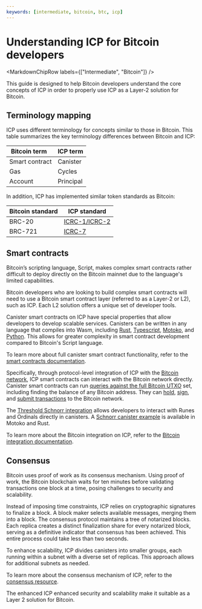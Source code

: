 ```yaml
---
keywords: [intermediate, bitcoin, btc, icp]
---
```


# Understanding ICP for Bitcoin developers

<MarkdownChipRow labels={["Intermediate", "Bitcoin"]} />

This guide is designed to help Bitcoin developers understand the core concepts of ICP in order to properly use ICP as a Layer-2 solution for Bitcoin.

## Terminology mapping

ICP uses different terminology for concepts similar to those in Bitcoin. This table summarizes the key terminology differences between Bitcoin and ICP:

|Bitcoin term   | ICP term |
|---------------|----------|
| Smart contract| Canister |
| Gas           | Cycles   |
| Account       | Principal|

In addition, ICP has implemented similar token standards as Bitcoin:

| Bitcoin standard | ICP standard |
|------------------|--------------|
| BRC-20           | [ICRC-1/ICRC-2](../../../../references/icrc1-standard) |
| BRC-721          | [ICRC-7](https://github.com/dfinity/ICRC/blob/icrc7-wg-draft/ICRCs/ICRC-7/ICRC-7.md)|

## Smart contracts

Bitcoin’s scripting language, Script, makes complex smart contracts rather difficult to deploy directly on the Bitcoin mainnet due to the language's limited capabilities.

Bitcoin developers who are looking to build complex smart contracts will need to use a Bitcoin smart contract layer (referred to as a Layer-2 or L2), such as ICP. Each L2 solution offers a unique set of developer tools.

Canister smart contracts on ICP have special properties that allow developers to develop scalable services. Canisters can be written in any language that compiles into Wasm, including [Rust](/docs/building-apps/developer-tools/cdks/rust/intro-to-rust), [Typescript](https://demergent-labs.github.io/azle/), [Motoko](/docs/motoko/main/getting-started/motoko-introduction), and [Python](https://demergent-labs.github.io/kybra/). This allows for greater complexity in smart contract development compared to Bitcoin's Script language.

To learn more about full canister smart contract functionality, refer to the [smart contracts documentation](/docs/building-apps/essentials/canisters).

Specifically, through protocol-level integration of ICP with the [Bitcoin network](/docs/building-apps/chain-fusion/bitcoin/overview), ICP smart contracts can interact with the Bitcoin network directly. Canister smart contracts can run [queries against the full Bitcoin UTXO](/docs/building-apps/chain-fusion/bitcoin/using-btc/read-state) set, including finding the balance of any Bitcoin address. They can [hold](/docs/building-apps/chain-fusion/bitcoin/using-btc/generate-addresses), [sign](/docs/building-apps/chain-fusion/bitcoin/using-btc/sign-transactions), and [submit transactions](/docs/building-apps/chain-fusion/bitcoin/using-btc/submit-transactions) to the Bitcoin network.

The [Threshold Schnorr integration](/docs/building-apps/network-features/signatures/t-schnorr) allows developers to interact with Runes and Ordinals directly in canisters. A [Schnorr canister example](https://github.com/dfinity/examples/tree/master/motoko/threshold-schnorr) is available in Motoko and Rust.

To learn more about the Bitcoin integration on ICP, refer to the [Bitcoin integration documentation](/docs/building-apps/chain-fusion/bitcoin/overview).

## Consensus
Bitcoin uses proof of work as its consensus mechanism. Using proof of work, the Bitcoin blockchain waits for ten minutes before validating transactions one block at a time, posing challenges to security and scalability.

Instead of imposing time constraints, ICP relies on cryptographic signatures to finalize a block. A block maker selects available messages, merging them into a block. The consensus protocol maintains a tree of notarized blocks. Each replica creates a distinct finalization share for every notarized block, serving as a definitive indicator that consensus has been achieved. This entire process could take less than two seconds.

To enhance scalability, ICP divides canisters into smaller groups, each running within a subnet with a diverse set of replicas. This approach allows for additional subnets as needed.

To learn more about the consensus mechanism of ICP, refer to the [consensus resource](https://internetcomputer.org/how-it-works/consensus).

The enhanced ICP enhanced security and scalability make it suitable as a Layer 2 solution for Bitcoin.
